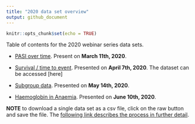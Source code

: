 ```yaml
---
title: "2020 data set overview"
output: github_document
---
```


```r
knitr::opts_chunk$set(echo = TRUE)
```

Table of contents for the 2020 webinar series data sets. 

* [PASI over time](https://github.com/VIS-SIG/Wonderful-Wednesdays/tree/master/data/2020/2020-03-11). Present on **March 11th, 2020**. 


* [Survival / time to event](https://github.com/VIS-SIG/Wonderful-Wednesdays/tree/master/data/2020/2020-04-08). Presented on **April 7th, 2020**. The dataset can be accessed [here]

* [Subgroup data](https://github.com/VIS-SIG/Wonderful-Wednesdays/tree/master/data/2020/2020-05-13). Presented on **May 14th, 2020**. 

* [Haemoglobin in Anaemia](https://github.com/VIS-SIG/Wonderful-Wednesdays/tree/master/data/2020/2020-06-10). Presented on **June 10th, 2020**. 


**NOTE** to download a single data set as a csv file, click on the raw button and save the file. The [following link describes the process in further detail](https://stackoverflow.com/questions/4604663/download-single-files-from-github).  
